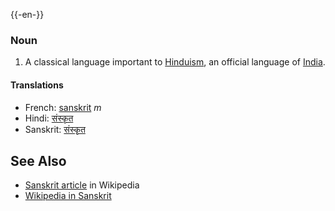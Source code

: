 {{-en-}}

=== Noun ===

# A classical language important to [[Hinduism]], an official language of [[India]].

==== Translations ====

*French: [[sanskrit]] ''m''
*Hindi: [[संस्कृत]]
*Sanskrit: [[संस्कृत]]

== See Also ==

*[[w:Sanskrit|Sanskrit article]] in Wikipedia
*[http://sa.wikipedia.org Wikipedia in Sanskrit]